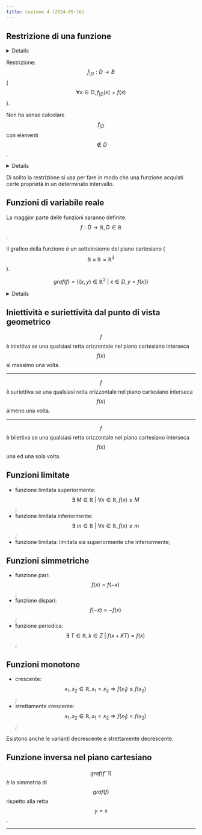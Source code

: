 ```yaml
---
title: Lezione 4 (2024-09-16)
---
```



## Restrizione di una funzione

<Details summary="Dati">

- $$f: A\rightarrow B$$;
- $$D\subsetneqq A$$

</Details>

Restrizione: $$f_{\vert D}: D\rightarrow B$$
($$\forall x\in{D}, f_{\vert D}(x)=f(x)$$).

Non ha senso calcolare $$f_{\vert D}$$ con elementi $$\notin{D}$$.

<Details summary="Esempio">

$$f: R\rightarrow R, f(x)=\llcorner x\lrcorner$$: non è iniettiva.

$$D=N, f_{\vert D}: N\rightarrow R, f(x)=\llcorner x\lrcorner$$: è iniettiva.

</Details>

Di solito la restrizione si usa per fare in modo che una funzione acquisti certe
proprietà in un determinato intervallo.

## Funzioni di variabile reale

La maggior parte delle funzioni saranno definite:
$$f: D\rightarrow \mathbb{R}, D\in\mathbb{R}$$.

Il grafico della funzione è un sottoinsieme del piano cartesiano
($$\mathbb{R}\times\mathbb{R}=\mathbb{R}^2$$).

$$graf(f)=\{(x,y)\in\mathbb{R}^2\ \vert \ x\in{D}, y=f(x)\}$$

<Details summary="Esempio">

$$f(x)=x$$:

- è iniettiva: $$\forall x_1,x_2\in\mathbb{R}, x_1\neq x_2, f(x_1)\neq f(x_2)$$
  perchè $$f(x_1)=x_1$$ e $$f(x_2)=x_2$$;
- è suriettiva:
  $$\forall y\in\mathbb{R}\exists\ x\in\mathbb{R}\ \vert\ y=f(x)$$;
- è biiettiva: vedi sopra;
- inversa: $$f(x)=f^-1(y)$$, $$x=x$$;
- $$graf(f)$$: $$\{(x,y)\in\mathbb{R}^2\ \vert\ x\in\mathbb{R}, y=f(x)\}$$,
  $$\{(x,x)\in\mathbb{R}^2\ \vert\ x\in\mathbb{R}\}$$

</Details>

## Iniettività e suriettività dal punto di vista geometrico

$$f$$ è iniettiva se una qualsiasi retta orizzontale nel piano cartesiano
interseca $$f(x)$$ al massimo una volta.

---

$$f$$ è suriettiva se una qualsiasi retta orizzontale nel piano cartesiano
interseca $$f(x)$$ almeno una volta.

---

$$f$$ è biiettiva se una qualsiasi retta orizzontale nel piano cartesiano
interseca $$f(x)$$ una ed una sola volta.

## Funzioni limitate

- funzione limitata superiormente:
  $$\exists\ M\in\mathbb{R}\ \vert\ \forall x\in\mathbb{R}, f(x)\leq M$$;
- funzione limitata inferiormente:
  $$\exists\ m\in\mathbb{R}\ \vert\ \forall x\in\mathbb{R}, f(x)\geq m$$;
- funzione limitata: limitata sia superiormente che inferiormente;

## Funzioni simmetriche

- funzione pari: $$f(x)=f(-x)$$;
- funzione dispari: $$f(-x)=-f(x)$$;
- funzione periodica: $$\exists\ T\in\mathbb{R}, k\in{Z}\ \vert\ f(x+KT)=f(x)$$;

## Funzioni monotone

- crescente: $$x_1,x_2\in\mathbb{R}, x_1<x_2 \Rightarrow f(x_1)\leq f(x_2)$$;
- strettamente crescente:
  $$x_1,x_2\in\mathbb{R}, x_1<x_2 \Rightarrow f(x_1)<f(x_2)$$;

Esistono anche le varianti decrescente e strettamente decrescente.

## Funzione inversa nel piano cartesiano

$$graf(f^-1)$$ è la simmetria di $$graf(f)$$ rispetto alla retta $$y=x$$.

---

<CardGrid>
  <LinkCard
    title="Appunti di Andrea"
    href="https://drive.google.com/file/d/1Ab8UCsCI-s0JKwDlds7nFh5q9I9CkGBA/view"
  />
</CardGrid>
